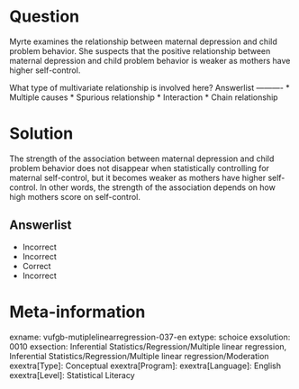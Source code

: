 Question
========

Myrte examines the relationship between maternal depression and child problem behavior. She suspects that the positive relationship between maternal depression and child problem behavior is weaker as mothers have higher self-control.

What type of multivariate relationship is involved here? 
Answerlist
----------
* Multiple causes
* Spurious relationship
* Interaction
* Chain relationship

Solution
========

The strength of the association between maternal depression and child problem behavior does not disappear when statistically controlling for maternal self-control, but it becomes weaker as mothers have higher self-control. In other words, the strength of the association depends on how high mothers score on self-control.

Answerlist
----------
* Incorrect
* Incorrect
* Correct
* Incorrect

Meta-information
================
exname: vufgb-mutiplelinearregression-037-en
extype: schoice
exsolution: 0010
exsection: Inferential Statistics/Regression/Multiple linear regression, Inferential Statistics/Regression/Multiple linear regression/Moderation
exextra[Type]: Conceptual
exextra[Program]: 
exextra[Language]: English
exextra[Level]: Statistical Literacy
